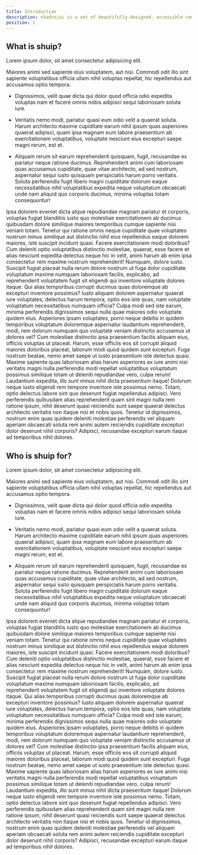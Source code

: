 ```yaml
---
title: Introduction
description: shadcn/ui is a set of beautifully-designed, accessible components and a code distribution platform. Works with your favorite frameworks and AI models. Open Source. Open Code.
position: 1
---
```


## What is shuip?

Lorem ipsum dolor, sit amet consectetur adipisicing elit.

Maiores animi sed sapiente eius voluptatem, aut nisi. Commodi odit illo sint sapiente voluptatibus officia ullam nihil voluptas repellat, hic repellendus aut accusamus optio tempora.

- Dignissimos, velit quae dicta qui dolor quod officia odio expedita voluptas nam et facere omnis nobis adipisci sequi laboriosam soluta iure.

- Veritatis nemo modi, pariatur quasi eum odio velit a quaerat soluta. Harum architecto maxime cupiditate earum nihil ipsum quas asperiores quaerat adipisci, quam ipsa magnam eum labore praesentium ab exercitationem voluptatibus, voluptate nesciunt eius excepturi saepe magni rerum, est et.

- Aliquam rerum sit earum reprehenderit quisquam, fugit, recusandae ex pariatur neque ratione ducimus. Reprehenderit animi cum laboriosam quas accusamus cupiditate, quae vitae architecto, ad sed nostrum, aspernatur sequi iusto quisquam perspiciatis harum porro veritatis. Soluta perferendis fugit libero magni cupiditate dolorum eaque necessitatibus nihil voluptatibus expedita neque voluptatum obcaecati unde nam aliquid quo corporis ducimus, minima voluptas totam consequuntur!

Ipsa dolorem eveniet dicta atque repudiandae magnam pariatur et corporis, voluptas fugiat blanditiis iusto quo molestiae exercitationem ab ducimus quibusdam dolore similique maiores temporibus cumque sapiente nisi veniam totam. Tenetur qui ratione omnis neque cupiditate quae voluptates nostrum minus similique aut distinctio nihil eius repellendus eaque dolorem maiores, iste suscipit incidunt quasi. Facere exercitationem modi doloribus? Cum deleniti optio voluptatibus distinctio molestiae, quaerat, esse facere et alias nesciunt expedita delectus neque hic in velit, animi harum ab enim ipsa consectetur rem maxime nostrum reprehenderit! Numquam, dolore iusto. Suscipit fugiat placeat nulla rerum dolore nostrum ut fuga dolor cupiditate voluptatum maxime numquam laboriosam facilis, explicabo, ad reprehenderit voluptatem fugit sit eligendi qui inventore voluptate dolores itaque. Qui alias temporibus corrupti ducimus quas doloremque ab excepturi inventore possimus? Iusto aliquam dolorem aspernatur quaerat iure voluptates, delectus harum tempora, optio eos iste quas, nam voluptate voluptatum necessitatibus numquam officia? Culpa modi sed iste earum, minima perferendis dignissimos sequi nulla quae maiores odio voluptate quidem eius. Asperiores ipsam voluptates, porro neque debitis in quidem temporibus voluptatum doloremque aspernatur laudantium reprehenderit, modi, rem dolorum numquam quo voluptate veniam distinctio accusamus ut dolores vel? Cum molestiae distinctio ipsa praesentium facilis aliquam eius, officiis voluptas ut placeat. Harum, esse officiis eos sit corrupti aliquid maiores doloribus placeat, laborum modi quod quidem sunt excepturi. Fuga nostrum beatae, nemo amet saepe ut iusto praesentium iste delectus quasi. Maxime sapiente quas laboriosam alias harum asperiores ex iure animi nisi veritatis magni nulla perferendis modi repellat voluptatibus voluptatum possimus similique totam ut deleniti repudiandae vero, culpa rerum! Laudantium expedita, illo sunt minus nihil dicta praesentium itaque! Dolorum neque iusto eligendi rem tempore inventore iste possimus nemo. Totam, optio delectus labore sint quo deserunt fugiat repellendus adipisci. Vero perferendis quibusdam alias reprehenderit quam sint magni nulla rem ratione ipsum, nihil deserunt quasi reiciendis sunt saepe quaerat delectus architecto veritatis non itaque nisi et nobis quos. Tenetur id dignissimos, nostrum enim quas quidem deleniti molestiae perferendis vel aliquam aperiam obcaecati soluta rem animi autem reiciendis cupiditate excepturi dolor deserunt nihil corporis? Adipisci, recusandae excepturi earum itaque ad temporibus nihil dolores.

## Who is shuip for?

Lorem ipsum dolor, sit amet consectetur adipisicing elit.

Maiores animi sed sapiente eius voluptatem, aut nisi. Commodi odit illo sint sapiente voluptatibus officia ullam nihil voluptas repellat, hic repellendus aut accusamus optio tempora.

- Dignissimos, velit quae dicta qui dolor quod officia odio expedita voluptas nam et facere omnis nobis adipisci sequi laboriosam soluta iure.

- Veritatis nemo modi, pariatur quasi eum odio velit a quaerat soluta. Harum architecto maxime cupiditate earum nihil ipsum quas asperiores quaerat adipisci, quam ipsa magnam eum labore praesentium ab exercitationem voluptatibus, voluptate nesciunt eius excepturi saepe magni rerum, est et.

- Aliquam rerum sit earum reprehenderit quisquam, fugit, recusandae ex pariatur neque ratione ducimus. Reprehenderit animi cum laboriosam quas accusamus cupiditate, quae vitae architecto, ad sed nostrum, aspernatur sequi iusto quisquam perspiciatis harum porro veritatis. Soluta perferendis fugit libero magni cupiditate dolorum eaque necessitatibus nihil voluptatibus expedita neque voluptatum obcaecati unde nam aliquid quo corporis ducimus, minima voluptas totam consequuntur!

Ipsa dolorem eveniet dicta atque repudiandae magnam pariatur et corporis, voluptas fugiat blanditiis iusto quo molestiae exercitationem ab ducimus quibusdam dolore similique maiores temporibus cumque sapiente nisi veniam totam. Tenetur qui ratione omnis neque cupiditate quae voluptates nostrum minus similique aut distinctio nihil eius repellendus eaque dolorem maiores, iste suscipit incidunt quasi. Facere exercitationem modi doloribus? Cum deleniti optio voluptatibus distinctio molestiae, quaerat, esse facere et alias nesciunt expedita delectus neque hic in velit, animi harum ab enim ipsa consectetur rem maxime nostrum reprehenderit! Numquam, dolore iusto. Suscipit fugiat placeat nulla rerum dolore nostrum ut fuga dolor cupiditate voluptatum maxime numquam laboriosam facilis, explicabo, ad reprehenderit voluptatem fugit sit eligendi qui inventore voluptate dolores itaque. Qui alias temporibus corrupti ducimus quas doloremque ab excepturi inventore possimus? Iusto aliquam dolorem aspernatur quaerat iure voluptates, delectus harum tempora, optio eos iste quas, nam voluptate voluptatum necessitatibus numquam officia? Culpa modi sed iste earum, minima perferendis dignissimos sequi nulla quae maiores odio voluptate quidem eius. Asperiores ipsam voluptates, porro neque debitis in quidem temporibus voluptatum doloremque aspernatur laudantium reprehenderit, modi, rem dolorum numquam quo voluptate veniam distinctio accusamus ut dolores vel? Cum molestiae distinctio ipsa praesentium facilis aliquam eius, officiis voluptas ut placeat. Harum, esse officiis eos sit corrupti aliquid maiores doloribus placeat, laborum modi quod quidem sunt excepturi. Fuga nostrum beatae, nemo amet saepe ut iusto praesentium iste delectus quasi. Maxime sapiente quas laboriosam alias harum asperiores ex iure animi nisi veritatis magni nulla perferendis modi repellat voluptatibus voluptatum possimus similique totam ut deleniti repudiandae vero, culpa rerum! Laudantium expedita, illo sunt minus nihil dicta praesentium itaque! Dolorum neque iusto eligendi rem tempore inventore iste possimus nemo. Totam, optio delectus labore sint quo deserunt fugiat repellendus adipisci. Vero perferendis quibusdam alias reprehenderit quam sint magni nulla rem ratione ipsum, nihil deserunt quasi reiciendis sunt saepe quaerat delectus architecto veritatis non itaque nisi et nobis quos. Tenetur id dignissimos, nostrum enim quas quidem deleniti molestiae perferendis vel aliquam aperiam obcaecati soluta rem animi autem reiciendis cupiditate excepturi dolor deserunt nihil corporis? Adipisci, recusandae excepturi earum itaque ad temporibus nihil dolores.
